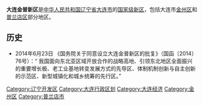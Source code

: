 {{expand|time=2014-10-28T14:29:10+00:00}}
{{unreferenced|time=2014-10-28T14:29:10+00:00}}
'''大连金普新区'''是[[中华人民共和国|中华人民共和国]][[辽宁省|辽宁省]][[大连市|大连市]]的[[国家级新区|国家级新区]]，包括大连市[[金州区|金州区]]和[[普兰店区|普兰店区]]部分地区。
==历史==
*2014年6月23日	《国务院关于同意设立大连金普新区的批复》（国函〔2014〕76号）：“	我国面向东北亚区域开放合作的战略高地、引领东北地区全面振兴的重要增长极、老工业基地转变发展方式的先导区、体制机制创新与自主创新的示范区、新型城镇化和城乡统筹的先行区。”

{{大连市行政区划}}
{{国家级新区}}
{{中国新区|nocat}}
[[Category:辽宁开发区|Category:辽宁开发区]]
[[Category:大连行政区划|Category:大连行政区划]]
[[Category:大连经济|Category:大连经济]]
[[Category:金州区|Category:金州区]]
[[Category:普兰店市|Category:普兰店市]]